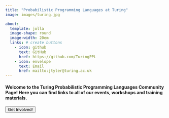 ```yaml
---
title: "Probabilistic Programming Languages at Turing"
image: images/turing.jpg

about: 
  template: jolla
  image-shape: round
  image-width: 20em
  links: # create buttons
    - icon: github
      text: GitHub
      href: https://github.com/TuringPPL
    - icon: envelope
      text: Email
      href: mailto:jtyler@turing.ac.uk
---
```


#### Welcome to the Turing Probabilistic Programming Languages Community Page! Here you can find links to all of our events, workshops and training materials.

<p> </p>

  <a href=get_involved.qmd>
    <button type="button" class="btn btn-primary btn-lg">Get Involved!</button>
  </a>
